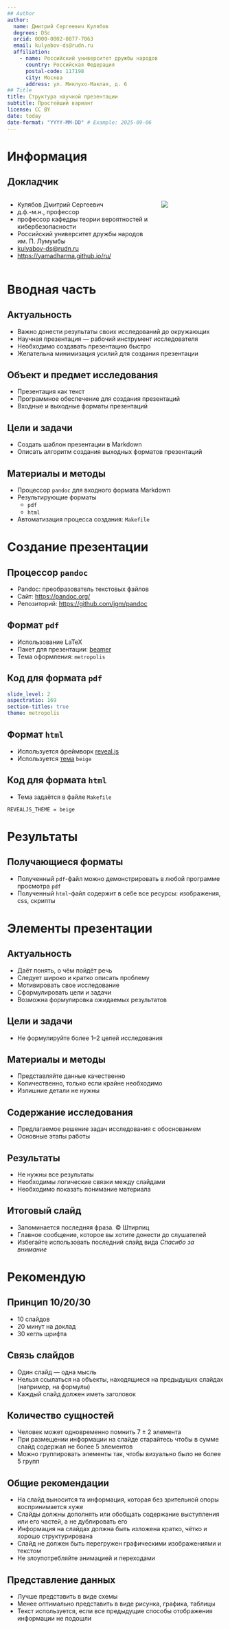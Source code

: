 ```yaml
---
## Author
author:
  name: Дмитрий Сергеевич Кулябов
  degrees: DSc
  orcid: 0000-0002-0877-7063
  email: kulyabov-ds@rudn.ru
  affiliation:
    - name: Российский университет дружбы народов
      country: Российская Федерация
      postal-code: 117198
      city: Москва
      address: ул. Миклухо-Маклая, д. 6
## Title
title: Структура научной презентации
subtitle: Простейший вариант
license: CC BY
date: today
date-format: "YYYY-MM-DD" # Example: 2025-09-06
---
```


# Информация

## Докладчик

:::::::::::::: {.columns align=center}
::: {.column width="70%"}

  * Кулябов Дмитрий Сергеевич
  * д.ф.-м.н., профессор
  * профессор кафедры теории вероятностей и кибербезопасности
  * Российский университет дружбы народов им. П. Лумумбы
  * [kulyabov-ds@rudn.ru](mailto:kulyabov-ds@rudn.ru)
  * <https://yamadharma.github.io/ru/>

:::
::: {.column width="30%"}

![](./image/kulyabov.jpg)

:::
::::::::::::::

# Вводная часть

## Актуальность

- Важно донести результаты своих исследований до окружающих
- Научная презентация --- рабочий инструмент исследователя
- Необходимо создавать презентацию быстро
- Желательна минимизация усилий для создания презентации

## Объект и предмет исследования

- Презентация как текст
- Программное обеспечение для создания презентаций
- Входные и выходные форматы презентаций

## Цели и задачи

- Создать шаблон презентации в Markdown
- Описать алгоритм создания выходных форматов презентаций

## Материалы и методы

- Процессор `pandoc` для входного формата Markdown
- Результирующие форматы
	- `pdf`
	- `html`
- Автоматизация процесса создания: `Makefile`

# Создание презентации

## Процессор `pandoc`

- Pandoc: преобразователь текстовых файлов
- Сайт: <https://pandoc.org/>
- Репозиторий: <https://github.com/jgm/pandoc>

## Формат `pdf`

- Использование LaTeX
- Пакет для презентации: [beamer](https://ctan.org/pkg/beamer)
- Тема оформления: `metropolis`

## Код для формата `pdf`

```yaml
slide_level: 2
aspectratio: 169
section-titles: true
theme: metropolis
```

## Формат `html`

- Используется фреймворк [reveal.js](https://revealjs.com/)
- Используется [тема](https://revealjs.com/themes/) `beige`

## Код для формата `html`

- Тема задаётся в файле `Makefile`

```make
REVEALJS_THEME = beige
```
# Результаты

## Получающиеся форматы

- Полученный `pdf`-файл можно демонстрировать в любой программе просмотра `pdf`
- Полученный `html`-файл содержит в себе все ресурсы: изображения, css, скрипты

# Элементы презентации

## Актуальность

- Даёт понять, о чём пойдёт речь
- Следует широко и кратко описать проблему
- Мотивировать свое исследование
- Сформулировать цели и задачи
- Возможна формулировка ожидаемых результатов

## Цели и задачи

- Не формулируйте более 1--2 целей исследования

## Материалы и методы

- Представляйте данные качественно
- Количественно, только если крайне необходимо
- Излишние детали не нужны

## Содержание исследования

- Предлагаемое решение задач исследования с обоснованием
- Основные этапы работы

## Результаты

- Не нужны все результаты
- Необходимы логические связки между слайдами
- Необходимо показать понимание материала


## Итоговый слайд

- Запоминается последняя фраза. © Штирлиц
- Главное сообщение, которое вы хотите донести до слушателей
- Избегайте использовать последний слайд вида *Спасибо за внимание*

# Рекомендую

## Принцип 10/20/30

  - 10 слайдов
  - 20 минут на доклад
  - 30 кегль шрифта

## Связь слайдов

::: incremental

- Один слайд --- одна мысль
- Нельзя ссылаться на объекты, находящиеся на предыдущих слайдах (например, на формулы)
- Каждый слайд должен иметь заголовок

:::

## Количество сущностей

::: incremental

- Человек может одновременно помнить $7 \pm 2$ элемента
- При размещении информации на слайде старайтесь чтобы в сумме слайд содержал не более 5 элементов
- Можно группировать элементы так, чтобы визуально было не более 5 групп

:::

## Общие рекомендации

::: incremental

- На слайд выносится та информация, которая без зрительной опоры воспринимается хуже
- Слайды должны дополнять или обобщать содержание выступления или его частей, а не дублировать его
- Информация на слайдах должна быть изложена кратко, чётко и хорошо структурирована
- Слайд не должен быть перегружен графическими изображениями и текстом
- Не злоупотребляйте анимацией и переходами

:::

## Представление данных

::: incremental

- Лучше представить в виде схемы
- Менее оптимально представить в виде рисунка, графика, таблицы
- Текст используется, если все предыдущие способы отображения информации не подошли

:::
